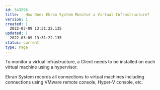 ---
id: 543596
title: - How Does Ekran System Monitor a Virtual Infrastructure?
version: 1
created: |
  2022-03-09 13:31:22.135
updated: |
  2022-03-09 13:31:22.135
status: current
type: Page
---

To monitor a virtual infrastructure, a Client needs to be installed on each virtual machine using a hypervisor.

Ekran System records all connections to virtual machines including connections using VMware remote console, Hyper-V console, etc.

